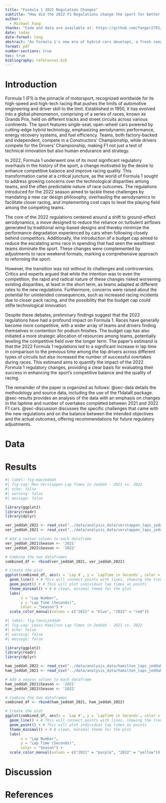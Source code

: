 ```yaml
---
title: "Formula 1 2022 Regulation Changes"
subtitle: "How did the 2022 F1 Regulations change the sport for better and for worse"
author: 
  - Michael Fang
thanks: "Code and data are available at: https://github.com/fanger2791/F1_Regulations."
date: today
date-format: long
abstract: "As Formula 1's new era of hybrid cars develops, a fresh range of rules and regulations have been put in place for the teams to follow attempting to create a closer, more competitive championship. This paper will investigate the impact of the 2022 Formula 1 regulations, designed to intensify the competitive landscape and elevate the racing experience through technical and fiscal adjustments. Leveraging an in-depth examination of lap times and overtaking dynamics, the analysis zeroes in on the performance trajectories of the sport’s leading contenders: Max Verstappen, Lewis Hamilton, and Charles Leclerc across varied circuit types from 2021 to 2022. The investigation aims to reveal whether these regulatory modifications have indeed leveled the playing field, creating tighter competition and mitigating the performance differences between teams or have largened the gap even more. This research not only examines the immediate effects of the 2022 changes but also provides crucial insights into the balance between innovation and competition in Formula 1, thereby contributing to the ongoing dialogue on how to shape the future of this high-stakes sport."
format: pdf
number-sections: true
toc: true
bibliography: references.bib
---
```


# Introduction

Formula 1 (F1) is the pinnacle of motorsport, recognized worldwide for its high-speed and high-tech racing that pushes the limits of automotive engineering and driver skill to the limit. Established in 1950, it has evolved into a global phenomenon, comprising of a series of races, known as Grands Prix, held on different tracks and street circuits across various continents. The sport features single-seat, open-wheel cars powered by cutting-edge hybrid technology, emphasizing aerodynamic performance, energy recovery systems, and fuel efficiency. Teams, both factory-backed and independent, compete in a Constructors' Championship, while drivers compete for the Drivers' Championship, making F1 not just a test of technical innovation but also human endurance and strategy. 

In 2022, Formula 1 underwent one of its most significant regulatory overhauls in the history of the sport, a change motivated by the desire to enhance competitive balance and improve racing quality. This transformation came at a critical juncture, as the world of Formula 1 sought to address growing concerns over the technological disparities among teams, and the often predictable nature of race outcomes. The regulations introduced for the 2022 season aimed to tackle these challenges by mandating a new car design philosophy, overhauling the aerodynamics to facilitate closer racing, and implementing cost caps to level the playing field among the competing teams.

The core of the 2022 regulations centered around a shift to ground-effect aerodynamics, a move designed to reduce the reliance on turbulent airflows generated by traditional wing-based designs and thereby minimize the performance degradation experienced by cars when following closely behind competitors. Additionally, the introduction of a budget cap aimed to reduce the escalating arms race in spending that had seen the wealthiest teams dominate the sport. These changes were complemented by adjustments to race weekend formats, marking a comprehensive approach to reforming the sport.

However, the transition was not without its challenges and controversies. Critics and experts argued that while the intention was to even the competition, the rapid and radical nature of these changes risked worsening existing disparities, at least in the short term, as teams adapted at different rates to the new regulations. Furthermore, concerns were raised about the potential for unintended consequences, such as increased racing incidents due to closer pack racing, and the possibility that the budget cap could stifle technological innovation.

Despite these debates, preliminary findings suggest that the 2022 regulations have had a profound impact on Formula 1. Races have generally become more competitive, with a wider array of teams and drivers finding themselves in contention for podium finishes. The budget cap has also initiated a more strategic allocation of resources among teams, potentially leveling the competitive field over the longer term. The paper's estimand is that the 2022 Formula 1 regulations led to a significant increase in lap time in comparison to the previous time among the top drivers across different types of circuits but also increased the number of successful overtakes during races. This estimand aims to quantify the impact of the 2022 Formula 1 regulatory changes, providing a clear basis for evaluating their success in enhancing the sport's competitive balance and the quality of racing.

The remainder of the paper is organized as follows: @sec-data details the methodology and source data, including the use of the f1dataR package. @sec-results provides an analysis of the data with an emphasis on changes in the laptime and number of overtakes completed between 2021 and 2022 F1 cars. @sec-discussion discusses the specific challenges that came with the new regulations and on the balance between the intended objectives and the actual outcomes, offering recommendations for future regulatory adjustments. 


# Data {#sec-data}

# Results {#sec-results}

```r
#| label: fig-maxjeddah
#| fig-cap: Max Verstappen Lap Times in Jeddah - 2021 vs. 2022
#| echo: false
#| warning: false
#| message: false

library(ggplot2)
library(readr)
library(dplyr)

ver_jeddah_2022 <- read_csv("../data/analysis_data/verstappen_laps_jeddah_2022_cleaned.csv")
ver_jeddah_2021 <- read_csv("../data/analysis_data/verstappen_laps_jeddah_2021_cleaned.csv")

# Add a season column to each dataframe
ver_jeddah_2021$Season <- '2021'
ver_jeddah_2022$Season <- '2022'

# Combine the two dataframes
combined_df <- rbind(ver_jeddah_2021, ver_jeddah_2022)

# Create the plot
ggplot(combined_df, aes(x = `Lap #`, y = `LapTime in Seconds`, color = Season)) +
  geom_line() + # This will connect points with lines, showing the trend
  geom_point() + # This will plot individual lap times as points
  theme_minimal() + # A clean, minimal theme for the plot
  labs(
       x = "Lap Number",
       y = "Lap Time (Seconds)",
       color = "Season") +
  scale_color_manual(values = c("2021" = "blue", "2022" = "red"))


```

```r
#| label: fig-lewisjeddah
#| fig-cap: Lewis Hamilton Lap Times in Jeddah - 2021 vs. 2022
#| echo: false
#| warning: false
#| message: false

library(ggplot2)
library(readr)
library(dplyr)

ham_jeddah_2022 <- read_csv("../data/analysis_data/hamilton_laps_jeddah_2022_cleaned.csv")
ham_jeddah_2021 <- read_csv("../data/analysis_data/hamilton_laps_jeddah_2021_cleaned.csv")

# Add a season column to each dataframe
ham_jeddah_2021$Season <- '2021'
ham_jeddah_2022$Season <- '2022'

# Combine the two dataframes
combined_df <- rbind(ham_jeddah_2021, ham_jeddah_2022)

# Create the plot
ggplot(combined_df, aes(x = `Lap #`, y = `LapTime in Seconds`, color = Season)) +
  geom_line() + # This will connect points with lines, showing the trend
  geom_point() + # This will plot individual lap times as points
  theme_minimal() + # A clean, minimal theme for the plot
  labs(
       x = "Lap Number",
       y = "Lap Time (Seconds)",
       color = "Season") +
  scale_color_manual(values = c("2021" = "purple", "2022" = "yellow"))
```

# Discussion {#sec-discussion}

# References


